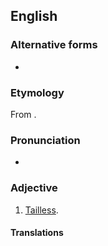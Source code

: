 ==English==

===Alternative forms===
* {{l|en|acaudal}}

===Etymology===
From {{prefix|a|caudate|t1=without|t2=having a tail|lang=en}}.

===Pronunciation===
* {{a|US}} {{IPA|/eɪ.ˈkɔ.ˌdeɪt/|lang=en}}

===Adjective===
{{en-adj|-}}

# {{lb|en|biology|zoology}} [[tailless|Tailless]].

====Translations====
{{trans-see|tailless}}